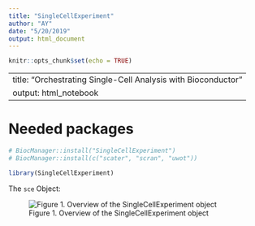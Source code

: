 ```yaml
---
title: "SingleCellExperiment"
author: "AY"
date: "5/20/2019"
output: html_document
---
```


```r
knitr::opts_chunk$set(echo = TRUE)
```

---
title: "Orchestrating Single-Cell Analysis with Bioconductor"
output: html_notebook
---

# Needed packages

```r
# BiocManager::install("SingleCellExperiment")
# BiocManager::install(c("scater", "scran", "uwot"))

library(SingleCellExperiment)
```

The `sce` Object:

![Figure 1. Overview of the SingleCellExperiment object](images/singlecellexperiment.png)

